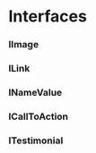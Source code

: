 
# Interfaces

### IImage

<div className="overflow-x-auto" id="IImage">
  <div className="min-w-xl">
    <IImage />
  </div>
</div>

### ILink

<div className="overflow-x-auto" id="ILink">
  <div className="min-w-xl">
    <ILink />
  </div>
</div>

### INameValue

<div className="overflow-x-auto" id="INameValue">
  <div className="min-w-xl">
    <INameValue />
  </div>
</div>

### ICallToAction

<div className="overflow-x-auto" id="ICallToAction">
  <div className="min-w-xl">
    <ICallToAction />
  </div>
</div>

### ITestimonial

<div className="overflow-x-auto" id="IImage">
  <div className="min-w-xl">
    <ITestimonial />
  </div>
</div>
